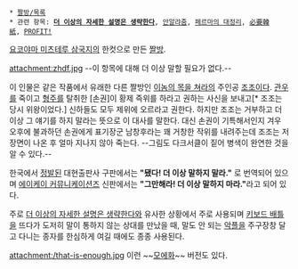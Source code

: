  * [[짤방/목록]]
 * 관련 항목: '''[[더 이상의 자세한 설명은 생략한다]]''', [[안알랴줌]], [[페르마의 대정리]], [[必要韓紙]], [[PROFIT!]]

[[요코야마 미츠테루 삼국지]]의 한컷으로 만든 [[짤방]]. 

attachment:zhdf.jpg
--이 항목에 대해 더 이상 말할 필요가 없다.--

이 인물은 같은 작품에서 유래한 다른 짤방인 [[이놈의 목을 쳐라]]의 주인공 [[조조]]이다. [[관우]]를 죽이고 [[형주]]를 탈취한 [손권]이 황제 즉위를 하라고 권하는 사신을 보내고[* 조조는 당시 위왕이었다.] 신하들도 모두 제위에 오르라고 권한다. 하지만 조조는 거부하고 더 이상 그 얘기를 하지 말라는 뜻으로 이 대사를 말한다. 대신 손권이 기특해서인지 겨우 오후에 불과하던 손권에게 표기장군 남창후라는 꽤 거창한 작위를 내려주는데 조조는 저 장면이 나온 후 얼마 지나지 않아 죽는다. --그림도 다크서클이 짙어 병색이 완연한 것을 알 수 있다.--

한국에서 [[정발]]된 대현출판사 구판에서는 '''"됐다! 더 이상 말하지 말라."''' 로 번역되어 있으며 [[에이케이 커뮤니케이션즈]] 신판에서는 '''"그만해라! 더 이상 말하지 마라."'''라고 되어 있다.

주로 [[더 이상의 자세한 설명은 생략한다]]와 유사한 상황에서 주로 사용되며 [[키보드 배틀]]을 뜨다가 도저히 말이 통하지 않는 상대를 만났을 때, 말도 안 되는 [[악플]]을 주구장창 달고 다니는 종자를 한심하게 여길 때에도 종종 사용된다.

attachment:/that-is-enough.jpg
이런 ~~[[모에화]]~~ 버전도 있다.



